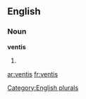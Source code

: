 
==English==

===Noun===
'''ventis'''

# {{plural of|[[venti]]}}

[[Category:English plurals]]

[[ar:ventis]]
[[fr:ventis]]